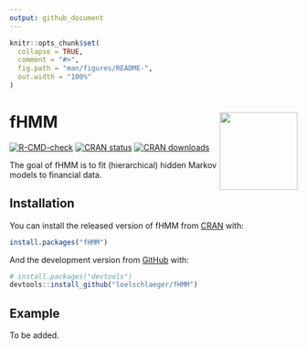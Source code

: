 ```yaml
---
output: github_document
---
```


<!-- README.md is generated from README.Rmd. Please edit that file -->

```r
knitr::opts_chunk$set(
  collapse = TRUE,
  comment = "#>",
  fig.path = "man/figures/README-",
  out.width = "100%"
)
```

# fHMM <img src="man/figures/sticker.png" align="right" height=136 />

<!-- badges: start -->
[![R-CMD-check](https://github.com/loelschlaeger/fHMM/workflows/R-CMD-check/badge.svg)](https://github.com/loelschlaeger/fHMM/actions)
[![CRAN status](https://www.r-pkg.org/badges/version-last-release/fHMM)](https://www.r-pkg.org/badges/version-last-release/fHMM)
[![CRAN downloads](https://cranlogs.r-pkg.org/badges/grand-total/fHMM)](https://cranlogs.r-pkg.org/badges/grand-total/fHMM)
<!-- badges: end -->

The goal of fHMM is to fit (hierarchical) hidden Markov models to financial data.

## Installation

You can install the released version of fHMM from [CRAN](https://CRAN.R-project.org) with:

``` r
install.packages("fHMM")
```

And the development version from [GitHub](https://github.com/) with:

``` r
# install.packages("devtools")
devtools::install_github("loelschlaeger/fHMM")
```
## Example

To be added.

